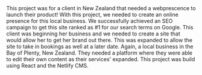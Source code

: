 <ProjectCard title="WhereAmI" link="https://WhereAmI.NZ" bg="linear-gradient(to left, #373B44 0%, #4286f4 100%)">
This project was for a client in New Zealand that needed a webprescence to launch their product!
</ProjectCard>

<ProjectCard title="Matai Construction" link="https://mataiconstruction.com.au" bg="linear-gradient(to right, #373B44 0%, #4286f4 100%)">
With this project, we needed to create an online presence for this local business. We successfully achieved an SEO campaign to get this site ranked as #1 for our search terms on Google.
</ProjectCard>

<ProjectCard title="The Little Lash Lab" link="https://thelittlelashlab.com" bg="linear-gradient(to left, #12c2e9 0%, #f64f59 100%)">
This client was beginning her business and we needed to create a site that would allow her to get her brand out there. This was expanded to allow the site to take in bookings as well at a later date. 
</ProjectCard>

<ProjectCard title="Carpets & Critters" link="https://carpetsandcritters.co.nz" bg="linear-gradient(to right, #12c2e9 0%, #f64f59 100%)">
Again, a local business in the Bay of Plenty, New Zealand. They needed a platform where they were able to edit their own content as their services' expanded. This project was build using React and the Netlify CMS.
</ProjectCard>

